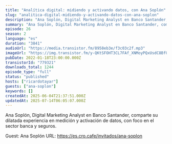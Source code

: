 ```yaml
---
title: "Analítica digital: midiendo y activando datos, con Ana Soplón"
slug: "analitica-digital-midiendo-y-activando-datos-con-ana-soplon"
description: "Ana Soplón, Digital Marketing Analyst en Banco Santander, comparte su dilatada experiencia en medición y activación de datos, con foco en el sector banca y seguros.\n\nGuest: Ana Soplón\nURL: https://es.cro.cafe/invitados/ana-soplon"
summary: "Ana Soplón, Digital Marketing Analyst en Banco Santander, comparte su dilatada experiencia en medición y activación de datos, con foco en el sector banca y seguros."
episode: 26
season: 2
language: "es"
duration: "3841"
audioUrl: "https://media.transistor.fm/8958eb3e/f3c03c2f.mp3"
imageUrl: "https://img.transistor.fm/y-QKtSFOHT3CL7FAf_XNMoyPQxUsdC8BfUuX1NN0UEM/rs:fill:3000:3000:1/q:60/aHR0cHM6Ly9pbWct/dXBsb2FkLXByb2R1/Y3Rpb24udHJhbnNp/c3Rvci5mbS9iZDVh/ZmI2NjM4YTY3ZDJj/ZTdkZGIzODU3OTZi/OGJiZC5qcGc.webp"
pubDate: 2022-01-18T23:00:00.000Z
transistorId: "779321"
downloads_total: 1244
episode_type: "full"
status: "published"
hosts: ["ricardotayar"]
guests: ["ana-soplon"]
keywords: []
createdAt: 2025-06-04T21:37:51.000Z
updatedAt: 2025-07-14T06:05:07.000Z
---
```


Ana Soplón, Digital Marketing Analyst en Banco Santander, comparte su dilatada experiencia en medición y activación de datos, con foco en el sector banca y seguros.

Guest: Ana Soplón
URL: https://es.cro.cafe/invitados/ana-soplon
